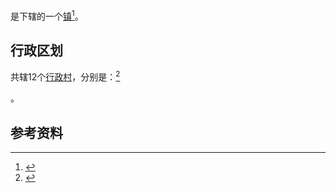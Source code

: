 {{中国乡级行政区|35/01/25/105/000
| 景观照片文件名 = 
| 景观照片描述 = 
| 汉语拼音 = 
| 通用拼音 = 
| 注音符號 = 
| 其它标音类型1 = 
| 其它标音1 = 
| 其它标音类型2 = 
| 其它标音2 = 
| 其它语言类型1 = 
| 其它语言地名1 = 
| 其它语言类型2 = 
| 其它语言地名2 = 
| 总面积 = 103.4平方公里
| 户籍人口 = 4397户
| 户籍人口年份 = 2019
| 常住人口 = 12377人
| 常住人口年份 = 2019
| 人口密度 = 
| 行政区划 = 
| 官方网站 = 
| 政府驻地 = 
| 邮政编码 = 
| 毗邻行政区 = [[大洋镇_(永泰县)|大洋镇]]、[[白云乡_(永泰县)|白云乡]]、[[红星乡_(永泰县)|红星乡]]、[[葛岭镇|葛岭镇]]、[[樟城镇|樟城镇]]
| 位置图文件名 = 
| 位置图描述 = 
}}
'''{{PAGENAMEBASE}}'''是{{PRC admin/fullname|35/01/25/105/000|3}}下辖的一个[[行政建制镇|镇]]<ref>{{PRC admin/ref sgc|{{PRC admin/parent|35/01/25/105/000}}}}</ref>。

== 行政区划 ==

{{PAGENAMEBASE}}共辖12个[[行政村|行政村]]，分别是：<ref>{{PRC admin/ref sgc|35/01/25/105/000}}</ref>

{{PRC admin/children|35/01/25/105/000}}。

==参考资料==
{{reflist}}

{{PRC admin/navcat|35/01/25/105/000}}